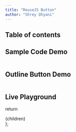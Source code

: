 ```yaml
---
title: "ReuseJS Button"
author: "Shrey Dhyani"
---
```



## Table of contents

## Sample Code Demo

<Sample/>

```js path=../../components/button/Sample name=Sample
```

## Outline Button Demo

<OutlineButton/>

```js path=../../components/button/OutlineButton name=OutlineButton
```

## Live Playground

<LiveSample/>

  return <div className="prose max-w-full mx-4" >{children}</div>
};
